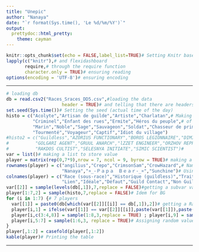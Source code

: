 ```yaml
---
title: "Unepic"
author: "Nanaya" 
date: "`r format(Sys.time(), 'Le %d/%m/%Y')`"
output:
  prettydoc::html_pretty:
    theme: cayman
---
```


```r
knitr::opts_chunk$set(echo = FALSE,label_list=TRUE)# Setting Knitr base option
lapply(c("knitr"),# and flexidashboard
       require,# through the require function
       character.only = TRUE)# ensuring reading
options(encoding = 'UTF-8')# ensuring encoding
```

<!---
=> Tiddyverse ? Soit-même
=> Tibble ? Idem
=> Publish ? Plus tard
--->

------------------------------------

```r
# loading db
db = read.csv2("Races_Sraces_DD5.csv",#loading the data
                     header = TRUE)# and telling that there are headers.
set.seed(Sys.time())# Setting the seed (actual time of the day)
histo = c("Acolyte","Artisan de guilde","Artiste","Charlatan",# Making a list
          "Criminel","Enfant des rues","Ermite","Héros du peuple",# of all BG
          "Marin","Noble","Sage","Sauvageon","Soldat","Chasseur de primes",# 
          "Tourmenté","Voyageur","Captif","Idiot du village")
#histo2 = c("Guildless","AZORIUS FUNCTIONARY","BOROS LEGIONNAIRE","DIMIR OPERATIVE",# List of guilds
#          "GOLGARI AGENT","GRUUL ANARCH","lZZET ENGINEER","ORZHOV REPRESENTATIVE",#
#          "RAKDOS CULTIST","SELESNYA INITIATE","SIMIC SCIENTIST")#
var = list()# making a list to store value
player = matrix(rep(0,7*9),nrow = 7, ncol = 9, byrow = TRUE)# making a matrix to store all results
rownames(player) = c("angilius","Crepo","CrimsonSam","CrowHazard",# Naming said matrix rows
                     "Nanaya","¤_-Ｐａｐａ　Ｂｅａｒ-_¤","Sunchine")# Using player name
colnames(player) = c("Race (sous-race)","Historique (guildless)","Trait 1","Trait 2",# Listing our variables
                     "Lien","Idéale","Défaut","Guild Contact","Non Guild Contact")# and naming the matrix column accordingly
var[[2]] = sample(levels(db[,1]),7,replace = FALSE)#getting a subvar value for each player
player[1:7,2] = sample(histo,7,replace = FALSE)# Idem for BG
for (i in 1:7) {# 7 players
  var[[1]] = paste0(db[which(var[[2]][[i]] == db[,1]),2])# getting a Race value
  player[i,1] = ifelse(var[[1]] == var[[2]][[i]],paste(var[[1]]),paste(var[[1]],var[[2]][[i]]))# printing the var (+ subvar)
  player[i,c(3:4,8)] = sample(1:8,3,replace = TRUE) ; player[i,9] = sample(1:10,1)
  player[i,5:7] = sample(1:6,3, replace = TRUE)# Assigning random values last v.a.
}
player[,1:2] = casefold(player[,1:2])
kable(player)# Printing the table
```

------------------------------------

